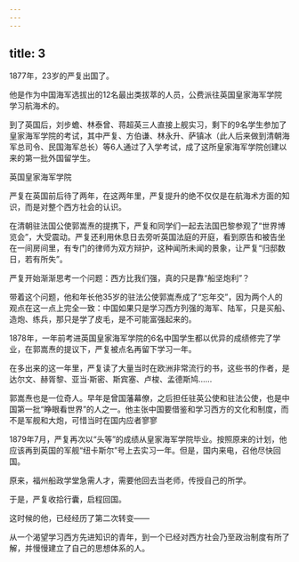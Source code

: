 ```yaml
---
---
---
```

title: 3
---



1877年，23岁的严复出国了。

他是作为中国海军选拔出的12名最出类拔萃的人员，公费派往英国皇家海军学院学习航海术的。

到了英国后，刘步蟾、林泰曾、蒋超英三人直接上舰实习，剩下的9名学生参加了皇家海军学院的考试，其中严复、方伯谦、林永升、萨镇冰（此人后来做到清朝海军总司令、民国海军总长）等6人通过了入学考试，成了这所皇家海军学院创建以来的第一批外国留学生。

英国皇家海军学院



严复在英国前后待了两年，在这两年里，严复提升的绝不仅仅是在航海术方面的知识，而是对整个西方社会的认识。

在清朝驻法国公使郭嵩焘的提携下，严复和同学们一起去法国巴黎参观了“世界博览会”，大受震动。严复还利用休息日去旁听英国法庭的开庭，看到原告和被告坐在一间房间里，有专门的律师为双方辩护，这种闻所未闻的景象，让严复“归邸数日，若有所失”。

严复开始渐渐思考一个问题：西方比我们强，真的只是靠“船坚炮利”？

带着这个问题，他和年长他35岁的驻法公使郭嵩焘成了“忘年交”，因为两个人的观点在这一点上完全一致：中国如果只是学习西方列强的海军、陆军，只是买船、造炮、练兵，那只是学了皮毛，是不可能富强起来的。

1878年，一年前考进英国皇家海军学院的6名中国学生都以优异的成绩修完了学业，在郭嵩焘的提议下，严复被点名再留下学习一年。

在多出来的这一年里，严复读了大量当时在欧洲非常流行的书，这些书的作者，是达尔文、赫胥黎、亚当·斯密、斯宾塞、卢梭、孟德斯鸠……

郭嵩焘也是一位奇人。早年是曾国藩幕僚，之后担任驻英公使和驻法公使，也是中国第一批“睁眼看世界”的人之一。他主张中国要借鉴和学习西方的文化和制度，而不是军舰和大炮，可惜当时在国内应者寥寥



1879年7月，严复再次以“头等”的成绩从皇家海军学院毕业。按照原来的计划，他应该再到英国的军舰“纽卡斯尔”号上去实习一年。但是，国内来电，召他尽快回国。

原来，福州船政学堂急需人才，需要他回去当老师，传授自己的所学。

于是，严复收拾行囊，启程回国。

这时候的他，已经经历了第二次转变——

从一个渴望学习西方先进知识的青年，到一个已经对西方社会乃至政治制度有所了解，并慢慢建立了自己的思想体系的人。